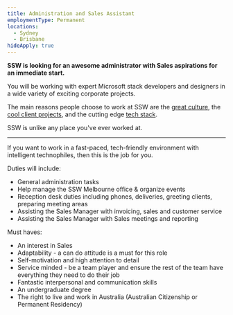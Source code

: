 ```yaml
---
title: Administration and Sales Assistant
employmentType: Permanent
locations:
  - Sydney
  - Brisbane
hideApply: true
---
```


**SSW is looking for an awesome administrator with Sales aspirations for an immediate start.**

You will be working with expert Microsoft stack developers and designers in a wide variety of exciting corporate projects.

The main reasons people choose to work at SSW are the [great culture](https://www.ssw.com.au/ssw/Company/Culture), the [cool client projects](https://www.ssw.com.au/ssw/Company/Clients), and the cutting edge [tech stack](https://www.ssw.com.au/ssw/Consulting/Default.aspx).

SSW is unlike any place you've ever worked at.

***

If you want to work in a fast-paced, tech-friendly environment with intelligent technophiles, then this is the job for you.

Duties will include:

* General administration tasks
* Help manage the SSW Melbourne office & organize events
* Reception desk duties including phones, deliveries, greeting clients, preparing meeting areas
* Assisting the Sales Manager with invoicing, sales and customer service
* Assisting the Sales Manager with Sales meetings and reporting

Must haves:

* An interest in Sales
* Adaptability - a can do attitude is a must for this role
* Self-motivation and high attention to detail
* Service minded - be a team player and ensure the rest of the team have everything they need to do their job
* Fantastic interpersonal and communication skills
* An undergraduate degree
* The right to live and work in Australia (Australian Citizenship or Permanent Residency)
